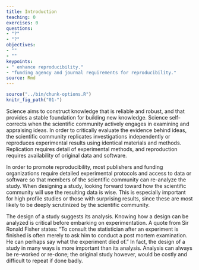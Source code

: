 ```yaml
---
title: Introduction
teaching: 0
exercises: 0
questions:
- "?"
- "?"
objectives:
- ""
- ""
keypoints:
- " enhance reproducibility."
- "funding agency and journal requirements for reproducibility."
source: Rmd
---
```


```r
source("../bin/chunk-options.R")
knitr_fig_path("01-")
```

Science aims to construct knowledge that is reliable and robust, and that provides a stable foundation for building new knowledge. Science self-corrects when the scientific community actively engages in examining and appraising ideas. In order to critically evaluate the evidence behind ideas, the scientific community replicates investigations independently or reproduces experimental results using identical materials and methods. Replication requires detail of experimental methods, and reproduction requires availability of original data and software.

In order to promote reproducibility, most publishers and funding organizations require detailed experimental protocols and access to data or software so that members of the scientific community can re-analyze the study. When designing a study, looking forward toward how the scientific community will use the resulting data is wise. This is especially important for high profile studies or those with surprising results, since these are most likely to be deeply scrutinized by the scientific community.

The design of a study suggests its analysis. Knowing how a design can be analyzed is critical before embarking on experimentation. A quote from Sir Ronald Fisher states: "To consult the statistician after an experiment is finished is often merely to ask him to conduct a post mortem examination. He can perhaps say what the experiment died of." In fact, the design of a study in many ways is more important than its analysis. Analysis can always be re-worked or re-done; the original study however, would be costly and difficult to repeat if done badly.


